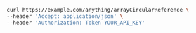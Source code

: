 ```bash showLineNumbers copy filename="Array Circular Reference Get usage example"
curl https://example.com/anything/arrayCircularReference \
--header 'Accept: application/json' \
--header 'Authorization: Token YOUR_API_KEY'
```
